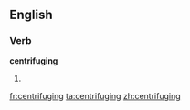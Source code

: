 ==English==

===Verb===
'''centrifuging'''

# {{present participle of|centrifuge}}

[[fr:centrifuging]]
[[ta:centrifuging]]
[[zh:centrifuging]]